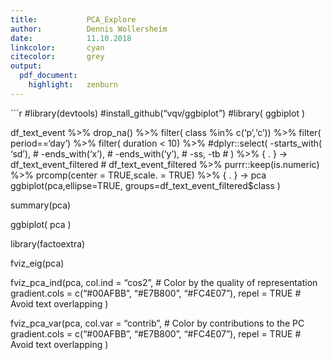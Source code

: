 ```yaml
---
title:           PCA_Explore
author:          Dennis Wollersheim 
date:            11.10.2018
linkcolor:       cyan
citecolor:       grey
output:
  pdf_document:
    highlight:   zenburn
---
```

```r

#library(devtools)
#install_github("vqv/ggbiplot")
#library( ggbiplot )


df_text_event %>%
  drop_na() %>% 
  filter( class %in% c('p','c')) %>%
  filter( period=='day') %>%
  filter( duration < 10) %>%
  #dplyr::select( -starts_with( 'sd'), 
  #              -ends_with('x'),
  #              -ends_with('y'),
  #              -ss, -tb
  #              ) %>%
  { . } -> df_text_event_filtered
#
df_text_event_filtered %>%
  purrr::keep(is.numeric) %>%
  prcomp(center = TRUE,scale. = TRUE) %>% 
  { . } -> pca
ggbiplot(pca,ellipse=TRUE,  groups=df_text_event_filtered$class )

summary(pca)

ggbiplot( pca )


library(factoextra)


fviz_eig(pca)


fviz_pca_ind(pca,
             col.ind = "cos2", # Color by the quality of representation
             gradient.cols = c("#00AFBB", "#E7B800", "#FC4E07"),
             repel = TRUE     # Avoid text overlapping
             )


fviz_pca_var(pca,
             col.var = "contrib", # Color by contributions to the PC
             gradient.cols = c("#00AFBB", "#E7B800", "#FC4E07"),
             repel = TRUE     # Avoid text overlapping
             )
